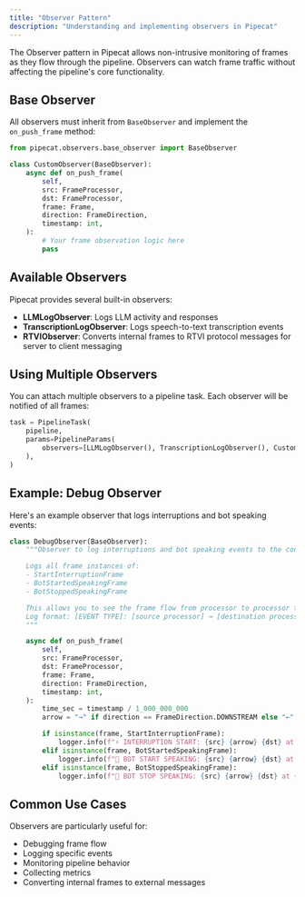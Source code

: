 ```yaml
---
title: "Observer Pattern"
description: "Understanding and implementing observers in Pipecat"
---
```


The Observer pattern in Pipecat allows non-intrusive monitoring of frames as they flow through the pipeline. Observers can watch frame traffic without affecting the pipeline's core functionality.

## Base Observer

All observers must inherit from `BaseObserver` and implement the `on_push_frame` method:

```python
from pipecat.observers.base_observer import BaseObserver

class CustomObserver(BaseObserver):
    async def on_push_frame(
        self,
        src: FrameProcessor,
        dst: FrameProcessor,
        frame: Frame,
        direction: FrameDirection,
        timestamp: int,
    ):
        # Your frame observation logic here
        pass
```

## Available Observers

Pipecat provides several built-in observers:

- **LLMLogObserver**: Logs LLM activity and responses
- **TranscriptionLogObserver**: Logs speech-to-text transcription events
- **RTVIObserver**: Converts internal frames to RTVI protocol messages for server to client messaging

## Using Multiple Observers

You can attach multiple observers to a pipeline task. Each observer will be notified of all frames:

```python
task = PipelineTask(
    pipeline,
    params=PipelineParams(
        observers=[LLMLogObserver(), TranscriptionLogObserver(), CustomObserver()],
    ),
)
```

## Example: Debug Observer

Here's an example observer that logs interruptions and bot speaking events:

```python
class DebugObserver(BaseObserver):
    """Observer to log interruptions and bot speaking events to the console.

    Logs all frame instances of:
    - StartInterruptionFrame
    - BotStartedSpeakingFrame
    - BotStoppedSpeakingFrame

    This allows you to see the frame flow from processor to processor through the pipeline for these frames.
    Log format: [EVENT TYPE]: [source processor] → [destination processor] at [timestamp]s
    """

    async def on_push_frame(
        self,
        src: FrameProcessor,
        dst: FrameProcessor,
        frame: Frame,
        direction: FrameDirection,
        timestamp: int,
    ):
        time_sec = timestamp / 1_000_000_000
        arrow = "→" if direction == FrameDirection.DOWNSTREAM else "←"

        if isinstance(frame, StartInterruptionFrame):
            logger.info(f"⚡ INTERRUPTION START: {src} {arrow} {dst} at {time_sec:.2f}s")
        elif isinstance(frame, BotStartedSpeakingFrame):
            logger.info(f"🤖 BOT START SPEAKING: {src} {arrow} {dst} at {time_sec:.2f}s")
        elif isinstance(frame, BotStoppedSpeakingFrame):
            logger.info(f"🤖 BOT STOP SPEAKING: {src} {arrow} {dst} at {time_sec:.2f}s")
```

## Common Use Cases

Observers are particularly useful for:

- Debugging frame flow
- Logging specific events
- Monitoring pipeline behavior
- Collecting metrics
- Converting internal frames to external messages

